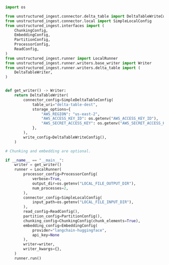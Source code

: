 ```python Python
import os

from unstructured_ingest.connector.delta_table import DeltaTableWriteConfig, SimpleDeltaTableConfig
from unstructured_ingest.connector.local import SimpleLocalConfig
from unstructured_ingest.interfaces import (
    ChunkingConfig,
    EmbeddingConfig,
    PartitionConfig,
    ProcessorConfig,
    ReadConfig,
)
from unstructured_ingest.runner import LocalRunner
from unstructured_ingest.runner.writers.base_writer import Writer
from unstructured_ingest.runner.writers.delta_table import (
    DeltaTableWriter,
)


def get_writer() -> Writer:
    return DeltaTableWriter(
        connector_config=SimpleDeltaTableConfig(
            table_uri="delta-table-dest",
            storage_options={
                "AWS_REGION": "us-east-2",
                "AWS_ACCESS_KEY_ID": os.getenv("AWS_ACCESS_KEY_ID"),
                "AWS_SECRET_ACCESS_KEY": os.getenv("AWS_SECRET_ACCESS_KEY"),
            },
        ),
        write_config=DeltaTableWriteConfig(),
    )

# Chunking and embedding are optional.

if __name__ == "__main__":
    writer = get_writer()
    runner = LocalRunner(
        processor_config=ProcessorConfig(
            verbose=True,
            output_dir=os.getenv("LOCAL_FILE_OUTPUT_DIR"),
            num_processes=2,
        ),
        connector_config=SimpleLocalConfig(
            input_path=os.getenv("LOCAL_FILE_INPUT_DIR"),
        ),
        read_config=ReadConfig(),
        partition_config=PartitionConfig(),
        chunking_config=ChunkingConfig(chunk_elements=True),
        embedding_config=EmbeddingConfig(
            provider="langchain-huggingface",
            api_key=None
        ),
        writer=writer,
        writer_kwargs={},
    )
    runner.run()
```
